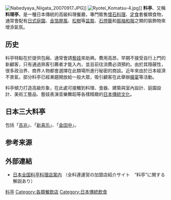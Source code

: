 {{japanese|japanese=料亭|kana=りょうてい|romaji=Ryōtei}}
{{Expert|time=2019-08-31T20:21:55+00:00}}
[[File:Nabedyaya_Niigata_20070917.JPG|thumb]]]]
[[File:Ryotei_Komatsu-4.jpg|thumb]]]]
'''料亭'''、又稱'''料理亭'''，是一種日本傳統的高級料理餐廳，專門販售[[懷石料理|懷石料理]]、[[定食|定食]]套餐類食物，通常會配有[[日式庭園|日式庭園]]、[[金箔屏風|金箔屏風]]、[[松樹|松樹]]等[[盆栽|盆栽]]、[[石燈籠|石燈籠]]和[[振袖和服|振袖和服]]之類的裝飾物來增添氣氛。

==历史==
料亭特點在於提供包廂、通常會請[[藝妓|藝妓]]來助興。費用高昂，早期不接受自行上門的新顧客，只有通過熟客引薦者才能入內，並且前往消費必須預約。由於其隱蔽性，很多政治界、商界人物都會選擇在此類場所進行秘密的商談。近年來由於日本經濟不景氣，部分料亭已經漸趨開放給一般大眾，吸引顧客在此舉辦[[婚宴|婚宴]]等活動。

料亭傾力打造高級形象，在此處可接觸到料理、食器、建築與室內設計、庭園設計、美術工藝品、藝妓表演音樂舞蹈等各樣精緻的[[日本文化|日本傳統文化]]。

==日本三大料亭==
包括「[[吉兆|吉兆]]」、「[[新喜乐|新喜乐]]」、「[[金田中|金田中]]」。

==参考来源==
{{reflist}}

== 外部連結 ==
*[http://www.nihonryouri.jp/ 日本全国料亭料理店案内] {{Wayback|url=http://www.nihonryouri.jp/ |date=20210211210029 }}（全料連運営の加盟店紹介サイト　“料亭”に関する解説あり）

{{日式建筑元素}}
[[Category:料亭|]]
[[Category:各類餐飲店|Category:各類餐飲店]]
[[Category:日本傳統飲食|Category:日本傳統飲食]]